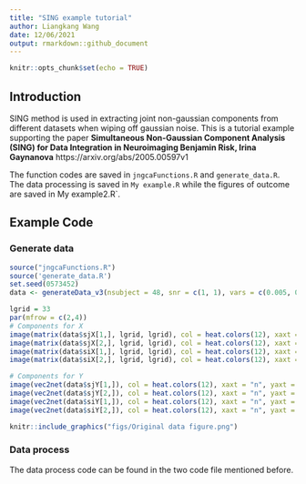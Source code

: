 ```yaml
---
title: "SING example tutorial"
author: Liangkang Wang
date: 12/06/2021
output: rmarkdown::github_document
---
```


```r
knitr::opts_chunk$set(echo = TRUE)
```

## Introduction

SING method is used in extracting joint non-gaussian components from different datasets when wiping off gaussian noise. This is a tutorial example supporting the paper **Simultaneous Non-Gaussian Component Analysis (SING) for Data Integration in Neuroimaging Benjamin Risk, Irina Gaynanova** https://arxiv.org/abs/2005.00597v1

The function codes are saved in `jngcaFunctions.R` and `generate_data.R`.
The data processing is saved in `My example.R` while the figures of outcome are saved in My example2.R`.

## Example Code
### Generate data

```r
source("jngcaFunctions.R")
source('generate_data.R')
set.seed(0573452)
data <- generateData_v3(nsubject = 48, snr = c(1, 1), vars = c(0.005, 0.005))

lgrid = 33
par(mfrow = c(2,4))
# Components for X
image(matrix(data$sjX[1,], lgrid, lgrid), col = heat.colors(12), xaxt = "n", yaxt = "n",main="X joint component1")
image(matrix(data$sjX[2,], lgrid, lgrid), col = heat.colors(12), xaxt = "n", yaxt = "n",main="X joint component2")
image(matrix(data$siX[1,], lgrid, lgrid), col = heat.colors(12), xaxt = "n", yaxt = "n",main="X independent component2")
image(matrix(data$siX[2,], lgrid, lgrid), col = heat.colors(12), xaxt = "n", yaxt = "n",main="X independent component2")

# Components for Y
image(vec2net(data$sjY[1,]), col = heat.colors(12), xaxt = "n", yaxt = "n",main="Y joint component1")
image(vec2net(data$sjY[2,]), col = heat.colors(12), xaxt = "n", yaxt = "n",main="Y joint component2")
image(vec2net(data$siY[1,]), col = heat.colors(12), xaxt = "n", yaxt = "n",main="Y independent component1")
image(vec2net(data$siY[2,]), col = heat.colors(12), xaxt = "n", yaxt = "n",main="Y independent component2")


```


```r

knitr::include_graphics("figs/Original data figure.png")
```



### Data process
The data process code can be found in the two code file mentioned before.
